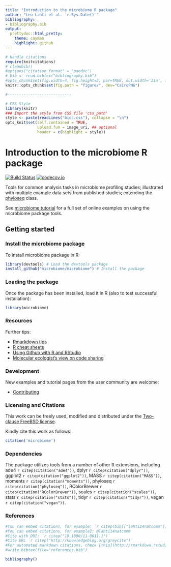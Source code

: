```yaml
---
title: "Introduction to the microbiome R package"
author: "Leo Lahti et al. `r Sys.Date()`"
bibliography: 
- bibliography.bib
output: 
  prettydoc::html_pretty:
    theme: cayman
    highlight: github
---
```

<!--
  %\VignetteIndexEntry{microbiome tutorial}
  %\VignetteEngine{knitr::rmarkdown}
  %\usepackage[utf8]{inputenc}
  %\VignetteEncoding{UTF-8}
-->

```r
# Handle citations
require(knitcitations)
# cleanbib()
#options("citation_format" = "pandoc")
# bib <- read.bibtex("bibliography.bib")
#opts_chunk$set(fig.width=4, fig.height=3, par=TRUE, out.width='2in', fig.pos='H')
knitr::opts_chunk$set(fig.path = "figure/", dev="CairoPNG")

#----------------------------

# CSS Style
library(knitr)
### Import the style from CSS file 'css_path' 
style <- paste(readLines("bioc.css"), collapse = "\n")
opts_knit$set(self.contained = TRUE,
              upload.fun = image_uri, ## optional
              header = c(highlight = style))
```


Introduction to the microbiome R package
===========

[![Build Status](https://api.travis-ci.org/microbiome/microbiome.png)](https://travis-ci.org/microbiome/microbiome)
[![codecov.io](https://codecov.io/github/microbiome/microbiome/coverage.svg?branch=master)](https://codecov.io/github/microbiome/microbiome?branch=master)  

Tools for common analysis tasks in microbiome profiling studies;
illustrated with multiple example data sets from published studies;
extending the [phyloseq](http://joey711.github.io/phyloseq/import-data) class.

See [microbiome tutorial](http://microbiome.github.io/microbiome) for a full set of online examples on using the microbiome package tools.


## Getting started


### Install the microbiome package

To install microbiome package in R:

```r
library(devtools) # Load the devtools package
install_github("microbiome/microbiome") # Install the package
```

### Loading the package

Once the package has been installed, load it in R (also to test successful installation):

```r
library(microbiome)  
```



### Resources

Further tips:

 * [Rmarkdown tips](http://rmarkdown.rstudio.com/)
 * [R cheat sheets](http://devcheatsheet.com/tag/r/)
 * [Using Github with R and RStudio](http://www.molecularecologist.com/2013/11/using-github-with-r-and-rstudio/)
 * [Molecular ecologist's view on code sharing](http://www.molecularecologist.com/2013/08/want-to-share-your-code/)




### Development

New examples and tutorial pages from the user community are welcome:

* [Contributing](Contributing.html)


### Licensing and Citations

This work can be freely used, modified and distributed under the
[Two-clause FreeBSD license](http://en.wikipedia.org/wiki/BSD\_licenses).

Kindly cite this work as follows:

```r
citation('microbiome')
```


### Dependencies

The package utilizes tools from a number of other R extensions,
including ade4 `r citep(citation("ade4"))`, dplyr `r citep(citation("dplyr"))`, ggplot2 `r citep(citation("ggplot2"))`, MASS `r citep(citation("MASS"))`, moments `r citep(citation("moments"))`, phyloseq `r citep(citation("phyloseq"))`, RColorBrewer `r citep(citation("RColorBrewer"))`, scales `r citep(citation("scales"))`, stats `r citep(citation("stats"))`, tidyr `r citep(citation("tidyr"))`, vegan `r citep(citation("vegan"))`.


### References

```r
#You can embed citations, for example: `r citep(bib[["lahti14natcomm"]])`
#You can embed citations, for example2: @lahti14natcomm
#Cite with DOI: `r citep("10.1890/11-0011.1")`
#Cite URL `r citep("http://knowledgeblog.org/greycite")`
#For automated markdown citations, check [this](http://rmarkdown.rstudio.com/authoring_bibliographies_and_citations.html), [this](https://github.com/cboettig/knitcitations), and [this](http://www.carlboettiger.info/2012/03/24/citations-in-markdown-using-knitr.html). 
#write.bibtex(file="references.bib")
```

```r
bibliography()
```

